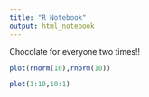 ```yaml
---
title: "R Notebook"
output: html_notebook
---
```

Chocolate for everyone two times!!

```r
plot(rnorm(10),rnorm(10))
```

```r
plot(1:10,10:1)
```

